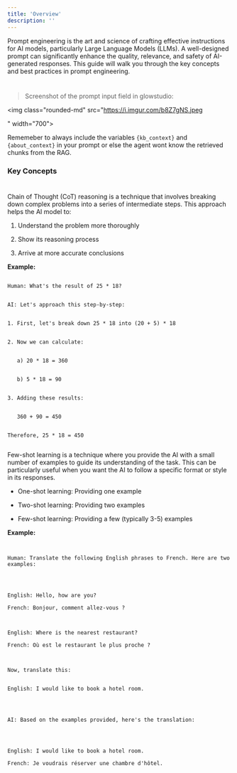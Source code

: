 ```yaml
---
title: 'Overview'
description: ''
---
```



Prompt engineering is the art and science of crafting effective instructions for AI models, particularly Large Language Models (LLMs). A well-designed prompt can significantly enhance the quality, relevance, and safety of AI-generated responses. This guide will walk you through the key concepts and best practices in prompt engineering.   

#  


> Screenshot of the prompt input field in glowstudio:  


<img class="rounded-md" src="https://i.imgur.com/b8Z7gNS.jpeg  

 
 

" width="700"></img>    


<Info>Rememeber to always include the variables `{kb_context}` and `{about_context}` in your prompt or else the agent wont know the retrieved chunks from the RAG.</Info>  



### Key Concepts   

  #  


<Accordion title="Chain of Thought (CoT) Reasoning">   


Chain of Thought (CoT) reasoning is a technique that involves breaking down complex problems into a series of intermediate steps. This approach helps the AI model to:   


1. Understand the problem more thoroughly   


2. Show its reasoning process   


3. Arrive at more accurate conclusions   

 
 

**Example:**   

 

```   

Human: What's the result of 25 * 18?   


AI: Let's approach this step-by-step:   

 
1. First, let's break down 25 * 18 into (20 + 5) * 18   


2. Now we can calculate:   


   a) 20 * 18 = 360   


   b) 5 * 18 = 90   


3. Adding these results:   


   360 + 90 = 450   


Therefore, 25 * 18 = 450   


```   

 
 

  

  

 
 

</Accordion>   

 

<Accordion title="Few-Shot Learning">   



Few-shot learning is a technique where you provide the AI with a small number of examples to guide its understanding of the task. This can be particularly useful when you want the AI to follow a specific format or style in its responses.   

 


- One-shot learning: Providing one example   


- Two-shot learning: Providing two examples   


- Few-shot learning: Providing a few (typically 3-5) examples   

 
 

**Example:**   


```   


Human: Translate the following English phrases to French. Here are two examples:   

 


English: Hello, how are you?   

French: Bonjour, comment allez-vous ?   

 

English: Where is the nearest restaurant?   

French: Où est le restaurant le plus proche ?   



Now, translate this:   

 
English: I would like to book a hotel room.   




AI: Based on the examples provided, here's the translation:   



 
English: I would like to book a hotel room.   

French: Je voudrais réserver une chambre d'hôtel.   

```   

</Accordion>   

 